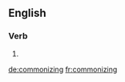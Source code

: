 
==English==

===Verb===
{{head|en|present participle}}

# {{present participle of|commonize|lang=en|nocat=1}}

[[de:commonizing]]
[[fr:commonizing]]